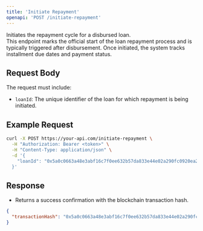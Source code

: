 ```yaml
---
title: 'Initiate Repayment'
openapi: 'POST /initiate-repayment'
---
```


Initiates the repayment cycle for a disbursed loan.  
This endpoint marks the official start of the loan repayment process and is typically triggered after disbursement. Once initiated, the system tracks installment due dates and payment status.

## Request Body

The request must include:

- `loanId`: The unique identifier of the loan for which repayment is being initiated.

## Example Request

```bash
curl -X POST https://your-api.com/initiate-repayment \
  -H "Authorization: Bearer <token>" \
  -H "Content-Type: application/json" \
  -d '{
    "loanId": "0x5a0c0663a48e3abf16c7f0ee632b57da833e44e02a290fc0920ea2858da31f73"
  }'
```

## Response

- Returns a success confirmation with the blockchain transaction hash.

```json
{
  "transactionHash": "0x5a0c0663a48e3abf16c7f0ee632b57da833e44e02a290fc0920ea2858da31f73"
}
```
